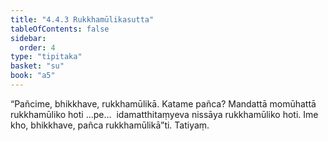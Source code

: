 ```yaml
---
title: "4.4.3 Rukkhamūlikasutta"
tableOfContents: false
sidebar:
  order: 4
type: "tipitaka"
basket: "su"
book: "a5"
---
```



<DynamicBreadcrumb />

<Division number="183" book="a5" bookNo="16" page="193">

<Paragraph number="1078" book="a5">
“Pañcime, bhikkhave, rukkhamūlikā. Katame pañca? Mandattā momūhattā rukkhamūliko hoti …pe…  idamatthitaṃyeva nissāya rukkhamūliko hoti. Ime kho, bhikkhave, pañca rukkhamūlikā”ti.

</Paragraph>
</Division>

<Paragraph number="1079" type="center" book="a5">
Tatiyaṃ.
</Paragraph>